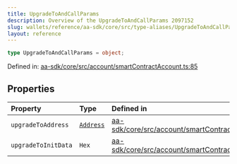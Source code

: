 ```yaml
---
title: UpgradeToAndCallParams
description: Overview of the UpgradeToAndCallParams 2097152
slug: wallets/reference/aa-sdk/core/src/type-aliases/UpgradeToAndCallParams
layout: reference
---
```


```ts
type UpgradeToAndCallParams = object;
```

Defined in: [aa-sdk/core/src/account/smartContractAccount.ts:85](https://github.com/alchemyplatform/aa-sdk/blob/923a52171f7246172caf350853843e6680197da9/aa-sdk/core/src/account/smartContractAccount.ts#L85)

## Properties

| Property                                         | Type                     | Defined in                                                                                                                                                                                        |
| :----------------------------------------------- | :----------------------- | :------------------------------------------------------------------------------------------------------------------------------------------------------------------------------------------------ |
| <a id="upgradetoaddress" /> `upgradeToAddress`   | [`Address`](Address.mdx) | [aa-sdk/core/src/account/smartContractAccount.ts:86](https://github.com/alchemyplatform/aa-sdk/blob/923a52171f7246172caf350853843e6680197da9/aa-sdk/core/src/account/smartContractAccount.ts#L86) |
| <a id="upgradetoinitdata" /> `upgradeToInitData` | `Hex`                    | [aa-sdk/core/src/account/smartContractAccount.ts:87](https://github.com/alchemyplatform/aa-sdk/blob/923a52171f7246172caf350853843e6680197da9/aa-sdk/core/src/account/smartContractAccount.ts#L87) |
